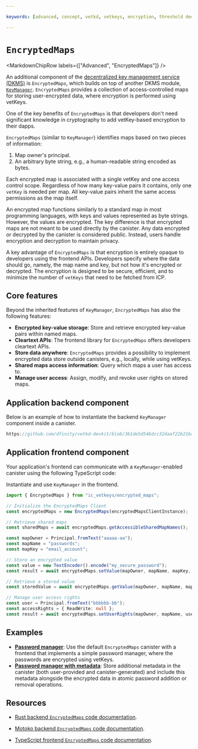 ```yaml
---

keywords: [advanced, concept, vetkd, vetkeys, encryption, threshold decryption, encrypted threshold key derivation, encrypted maps, dkms, distributed key management service]

---
```



# `EncryptedMaps`

<MarkdownChipRow labels={["Advanced", "EncryptedMaps"]} />

An additional component of the [decentralized key management service (DKMS)](/docs/building-apps/network-features/vetkeys/dkms/introduction) is `EncryptedMaps`, which builds on top of another DKMS module, [`KeyManager`](./key_manager.mdx). `EncryptedMaps` provides a collection of access-controlled maps for storing user-encrypted data, where encryption is performed using vetKeys.


One of the key benefits of `EncryptedMaps` is that developers don't need significant knowledge in cryptography to add vetKey-based encryption to their dapps.

`EncryptedMaps` (similar to `KeyManager`) identifies maps based on two pieces of information:
1. Map owner's principal.
2. An arbitrary byte string, e.g., a human-readable string encoded as bytes. 

Each encrypted map is associated with a single vetKey and one access control scope. Regardless of how many key-value pairs it contains, only one `vetKey` is needed per map. All key-value pairs inherit the same access permissions as the map itself.

An encrypted map functions similarly to a standard map in most programming languages, with keys and values represented as byte strings. However, the values are encrypted. The key difference is that encrypted maps are not meant to be used directly by the canister. Any data encrypted or decrypted by the canister is considered public. Instead, users handle encryption and decryption to maintain privacy.

A key advantage of `EncryptedMaps` is that encryption is entirely opaque to developers using the frontend APIs. Developers specify where the data should go, namely, the map name and key, but not how it's encrypted or decrypted. The encryption is designed to be secure, efficient, and to minimize the number of `vetKeys` that need to be fetched from ICP.


## Core features

Beyond the inherited features of `KeyManager`, `EncryptedMaps` has also the following features:
- **Encrypted key-value storage**: Store and retrieve encrypted key-value pairs within named maps.
- **Cleartext APIs**: The frontend library for `EncryptedMaps` offers developers cleartext APIs.
- **Store data anywhere**: `EncryptedMaps` provides a possibility to implement encrypted data store outside canisters, e.g., locally, while using vetKeys.
- **Shared maps access information**: Query which maps a user has access to.
- **Manage user access**: Assign, modify, and revoke user rights on stored maps.  

## Application backend component

<AdornedTabs groupId="languages">
<TabItem value="rs" label="Rust" default>

Below is an example of how to instantiate the backend `KeyManager` component inside a canister.

```rust no-repl reference
https://github.com/dfinity/vetkd-devkit/blob/3b1de5d546dcc32daaf22b21baaa2b220bc857f3/backend/rs/canisters/ic_vetkeys_encrypted_maps_canister/src/lib.rs#L1-L26
```

</TabItem>
</AdornedTabs>

## Application frontend component

Your application's frontend can communicate with a `KeyManager`-enabled canister using the following TypeScript code:

<AdornedTabs groupId="languages">
<TabItem value="ts" label="Typescript" default>

Instantiate and use `KeyManager` in the frontend.

```ts
import { EncryptedMaps } from "ic_vetkeys/encrypted_maps";

// Initialize the EncryptedMaps Client
const encryptedMaps = new EncryptedMaps(encryptedMapsClientInstance);

// Retrieve shared maps
const sharedMaps = await encryptedMaps.getAccessibleSharedMapNames();

const mapOwner = Principal.fromText("aaaaa-aa");
const mapName = "passwords";
const mapKey = "email_account";

// Store an encrypted value
const value = new TextEncoder().encode("my_secure_password");
const result = await encryptedMaps.setValue(mapOwner, mapName, mapKey, value);

// Retrieve a stored value
const storedValue = await encryptedMaps.getValue(mapOwner, mapName, mapKey);

// Manage user access rights
const user = Principal.fromText("bbbbbb-bb");
const accessRights = { ReadWrite: null };
const result = await encryptedMaps.setUserRights(mapOwner, mapName, user, accessRights);
```

</TabItem>
</AdornedTabs>

## Examples

- **[Password manager](https://github.com/dfinity/vetkd-devkit/tree/3b1de5d546dcc32daaf22b21baaa2b220bc857f3/examples/password_manager)**: Use the default `EncryptedMaps` canister with a frontend that implements a simple password manager, where the passwords are encrypted using vetKeys.
- **[Password manager with metadata](https://github.com/dfinity/vetkd-devkit/tree/3b1de5d546dcc32daaf22b21baaa2b220bc857f3/examples/password_manager_with_metadata)**: Store additional metadata in the canister (both user-provided and canister-generated) and include this metadata alongside the encrypted data in atomic password addition or removal operations.

## Resources

- [Rust backend `EncryptedMaps` code documentation](https://todo).

- [Motoko backend `EncryptedMaps` code documentation](https://todo).

- [TypeScript frontend `EncryptedMaps` code documentation](https://5lfyp-mqaaa-aaaag-aleqa-cai.icp0.io/classes/ic_vetkeys_tools.EncryptedMaps.html).